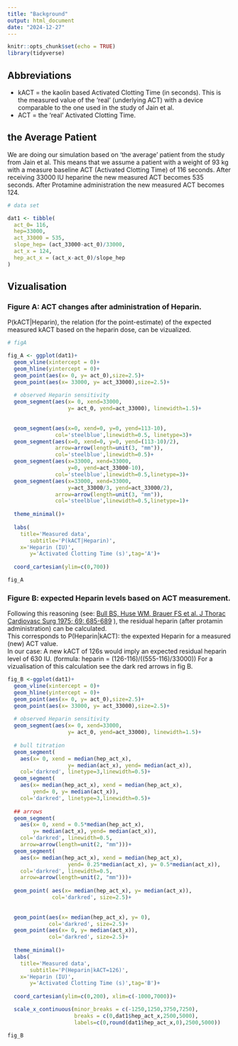 ```yaml
---
title: "Background"
output: html_document
date: "2024-12-27"
---
```


```r
knitr::opts_chunk$set(echo = TRUE)
library(tidyverse)
```

## Abbreviations

-   kACT = the kaolin based Activated Clotting Time (in seconds). This is the measured value of the 'real' (underlying ACT) with a device comparable to the one used in the study of Jain et al.\
-   ACT = the 'real' Activated Clotting Time.

## the Average Patient

We are doing our simulation based on 'the average' patient from the study from Jain et al. This means that we assume a patient with a weight of 93 kg with a measure baseline ACT (Activated Clotting Time) of 116 seconds. After receiving 33000 IU heparine the new measured ACT becomes 535 seconds. After Protamine administration the new measured ACT becomes 124.

```r
# data set

dat1 <- tibble(
  act_0= 116,
  hep=33000,
  act_33000 = 535,
  slope_hep= (act_33000-act_0)/33000,
  act_x = 124,
  hep_act_x = (act_x-act_0)/slope_hep
)
```

## Vizualisation

### Figure A: ACT changes after administration of Heparin.

P(kACT\|Heparin), the relation (for the point-estimate) of the expected measured kACT based on the heparin dose, can be vizualized.

```r


# figA

fig_A <- ggplot(dat1)+
  geom_vline(xintercept = 0)+
  geom_hline(yintercept = 0)+
  geom_point(aes(x= 0, y= act_0),size=2.5)+
  geom_point(aes(x= 33000, y= act_33000),size=2.5)+
  
  # observed Heparin sensitivity
  geom_segment(aes(x= 0, xend=33000,
                   y= act_0, yend=act_33000), linewidth=1.5)+
  
  
  geom_segment(aes(x=0, xend=0, y=0, yend=113-10),
               col='steelblue',linewidth=0.5, linetype=3)+
  geom_segment(aes(x=0, xend=0, y=0, yend=(113-10)/2),
               arrow=arrow(length=unit(3, "mm")),
               col='steelblue',linewidth=0.5)+
  geom_segment(aes(x=33000, xend=33000, 
                   y=0, yend=act_33000-10),
               col='steelblue',linewidth=0.5,linetype=3)+
  geom_segment(aes(x=33000, xend=33000, 
                   y=act_33000/3, yend=act_33000/2),
               arrow=arrow(length=unit(3, "mm")),
               col='steelblue',linewidth=0.5,linetype=1)+
  
  theme_minimal()+
  
  labs(
    title='Measured data',
       subtitle='P(kACT|Heparin)',
    x='Heparin (IU)',
       y='Activated Clotting Time (s)',tag='A')+
  
  coord_cartesian(ylim=c(0,700))

fig_A  
```

### Figure B: expected Heparin levels based on ACT measurement.

Following this reasoning (see: [Bull BS, Huse WM, Brauer FS et al. J Thorac Cardiovasc Surg 1975; 69: 685-689](https://pubmed.ncbi.nlm.nih.gov/1127967/) ), the residual heparin (after protamin administration) can be calculated.\
This corresponds to P(Heparin\|kACT): the expexted Heparin for a measured (new) ACT value.\
In our case: A new kACT of 126s would imply an expected residual heparin level of 630 IU. (formula: heparin = (126-116)/((555-116)/33000)) For a vizualisation of this calculation see the dark red arrows in fig B.

```r
fig_B <-ggplot(dat1)+
  geom_vline(xintercept = 0)+
  geom_hline(yintercept = 0)+
  geom_point(aes(x= 0, y= act_0),size=2.5)+
  geom_point(aes(x= 33000, y= act_33000),size=2.5)+
  
  # observed Heparin sensitivity
  geom_segment(aes(x= 0, xend=33000,
                   y= act_0, yend=act_33000), linewidth=1.5)+
  
  # bull titration
  geom_segment(
    aes(x= 0, xend = median(hep_act_x),
                   y= median(act_x), yend= median(act_x)),
    col='darkred', linetype=3,linewidth=0.5)+
  geom_segment(
    aes(x= median(hep_act_x), xend = median(hep_act_x),
        yend= 0, y= median(act_x)), 
    col='darkred', linetype=3,linewidth=0.5)+
    
  ## arrows
  geom_segment( 
    aes(x= 0, xend = 0.5*median(hep_act_x),
        y= median(act_x), yend= median(act_x)), 
    col='darkred', linewidth=0.5,
    arrow=arrow(length=unit(2, "mm")))+
  geom_segment(
    aes(x= median(hep_act_x), xend = median(hep_act_x),
                   yend= 0.25*median(act_x), y= 0.5*median(act_x)),
    col='darkred', linewidth=0.5,
    arrow=arrow(length=unit(2, "mm")))+
  
  geom_point( aes(x= median(hep_act_x), y= median(act_x)),
              col='darkred', size=2.5)+
  
  
  geom_point(aes(x= median(hep_act_x), y= 0),
             col='darkred', size=2.5)+
  geom_point(aes(x= 0, y= median(act_x)),
             col='darkred', size=2.5)+
  
  theme_minimal()+
  labs(
    title='Measured data',
       subtitle='P(Heparin|kACT=126)',
    x='Heparin (IU)',
       y='Activated Clotting Time (s)',tag='B')+
  
  coord_cartesian(ylim=c(0,200), xlim=c(-1000,7000))+

  scale_x_continuous(minor_breaks = c(-1250,1250,3750,7250),
                     breaks = c(0,dat1$hep_act_x,2500,5000),
                     labels=c(0,round(dat1$hep_act_x,0),2500,5000))

fig_B
```
